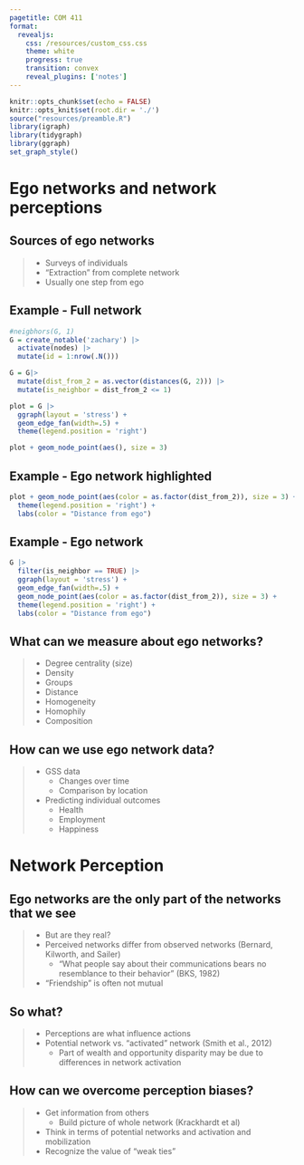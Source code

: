 ```yaml
---
pagetitle: COM 411
format: 
  revealjs:
    css: /resources/custom_css.css
    theme: white
    progress: true
    transition: convex
    reveal_plugins: ['notes']
---
```



```r
knitr::opts_chunk$set(echo = FALSE)
knitr::opts_knit$set(root.dir = './')
source("resources/preamble.R")
library(igraph)
library(tidygraph)
library(ggraph)
set_graph_style()
```


# Ego networks and network perceptions

## Sources of ego networks

> - Surveys of individuals
> - "Extraction" from complete network
> - Usually one step from ego


## Example - Full network

```r
#neigbhors(G, 1)
G = create_notable('zachary') |>
  activate(nodes) |>
  mutate(id = 1:nrow(.N()))

G = G|>
  mutate(dist_from_2 = as.vector(distances(G, 2))) |>
  mutate(is_neighbor = dist_from_2 <= 1)

plot = G |>
  ggraph(layout = 'stress') + 
  geom_edge_fan(width=.5) + 
  theme(legend.position = 'right')

plot + geom_node_point(aes(), size = 3)

```

## Example - Ego network highlighted

```r
plot + geom_node_point(aes(color = as.factor(dist_from_2)), size = 3) + 
  theme(legend.position = 'right') + 
  labs(color = "Distance from ego")
```

## Example - Ego network

```r
G |>
  filter(is_neighbor == TRUE) |>
  ggraph(layout = 'stress') +
  geom_edge_fan(width=.5) + 
  geom_node_point(aes(color = as.factor(dist_from_2)), size = 3) + 
  theme(legend.position = 'right') + 
  labs(color = "Distance from ego")
```



## What can we measure about ego networks?

> - Degree centrality (size)
> - Density
> - Groups
> - Distance
> - Homogeneity
> - Homophily
> - Composition

## How can we use ego network data?

> - GSS data
>	- Changes over time
>	- Comparison by location
> - Predicting individual outcomes
>	- Health
>	- Employment
>	- Happiness

# Network Perception

## Ego networks are the only part of the networks that we see

> - But are they real?
> - Perceived networks differ from observed networks (Bernard, Kilworth, and Sailer)
>	- "What people say about their communications bears no resemblance to their behavior" (BKS, 1982)
> - "Friendship" is often not mutual

## So what?

> - Perceptions are what influence actions
> - Potential network vs. "activated" network (Smith et al., 2012)
>	- Part of wealth and opportunity disparity may be due to differences in network activation

## How can we overcome perception biases?

> - Get information from others
>	- Build picture of whole network (Krackhardt et al)
> - Think in terms of potential networks and activation and mobilization
> - Recognize the value of "weak ties"
